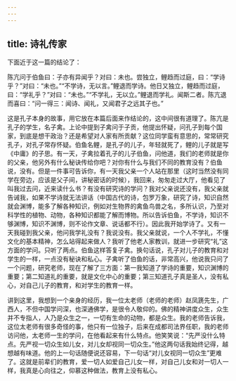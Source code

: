 ```yaml
---
---
---
```

title: 诗礼传家
---




下面近于这一篇的结论了：

陈亢问于伯鱼曰：子亦有异闻乎？对曰：未也。尝独立，鲤趋而过庭，曰：“学诗乎？”对曰：“未也。”“不学诗，无以言。”鲤退而学诗。他日又独立，鲤趋而过庭，曰：“学礼乎？”对曰：“未也。”“不学礼，无以立。”鲤退而学礼。闻斯二者。陈亢退而喜曰：“问一得三：闻诗、闻礼，又闻君子之远其子也。”

这是孔子本身的故事，用它放在本篇后面来作结论的，这中间很有道理了。陈亢是孔子的学生，名子禽。上论中提到子禽问于子贡，他提出怀疑，问孔子到每个国家，到底是想干政治？还是希望对人家有所贡献？这位同学蛮有意思的，常常研究孔子，对孔子常存怀疑。伯鱼名鲤，是孔子的儿子，年轻就死了，鲤的儿子就是写《中庸》的子思。有一天，子禽拉着孔子的儿子伯鱼，问他道，我们的老师就是你的父亲，他另外有什么秘诀传给你吧？对你有什么与我们不同的教育没有？伯鱼说，没有。但是一件事可告诉你，有一天我父亲一个人站在那里（这时当然没有同学在旁边，应该是父子间，讲秘密话的时候），我回来，匆匆走过大厅，他看见了叫我过去问，近来读什么书？有没有研究诗的学问？我对父亲说还没有，我父亲就告诫我，如果不学诗就无法讲话（中国古代的诗，包罗万象，研究了诗，知识自然就会渊博，能多了解各种知识，例如对生物界的禽鱼鸟兽之名，多所认识，乃至对科学性的植物、动物，各种知识都能了解而博物。所以告诉伯鱼，不学诗，知识不够渊博，知识不渊博，则不论作文章、说话都不行）。因此我开始学诗了。又有一天我碰到我父亲，他问我学礼没有？我说没有。我父亲就说，一个人不学礼，不懂文化的基本精神，怎么站得起来做人？我听了他老人家教训，就进一步研究“礼”这方面的学问。只听了两点。伯鱼这样答复子禽。换句话说，孔子对儿子的教育和对学生的一样，一点没有秘诀和私心。子禽听了伯鱼的话，非常高兴，他说我只问了一个问题，研究老师，现在了解了三方面：第一我知道了学诗的重要，知识渊博的重要；第二知道礼的重要，就是文化中心的重要；第三知道孔子真是圣人，没有私心，对自己儿子的教育，和对学生的教育一样。

讲到这里，我想到一个亲身的经历，我一位太老师（老师的老师）赵凤篪先生，广西人，不但中国学问深，也深通佛学，是很令人敬仰的。佛的精神讲度众生，众生并不专指人，人乃是众生之一，一切有生命的动物，都是众生。我的老师告诉我，这位太老师有很多奇怪的事，他只有一位独子，后来在成都司法界任职，我的老师访问他，太老师一生的学问，在他看起来有什么特点。他笑笑说：“先严没什么特点。先严视一切众生如儿女，对儿女却视同一切众生。”他这两句话我始终记得，越想越有味道。他的上一句话随便说还容易，下一句话“对儿女视同一切众生”更难了。这就是前辈们的教育，爱一切人如爱自己儿女一样，对自己儿女和对一切人一样，我真是心向往之，仰慕这种做法，教育上没有私心。